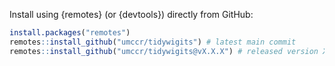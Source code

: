 Install using {remotes} (or {devtools}) directly from GitHub:

```r
install.packages("remotes")
remotes::install_github("umccr/tidywigits") # latest main commit
remotes::install_github("umccr/tidywigits@vX.X.X") # released version X.X.X
```
